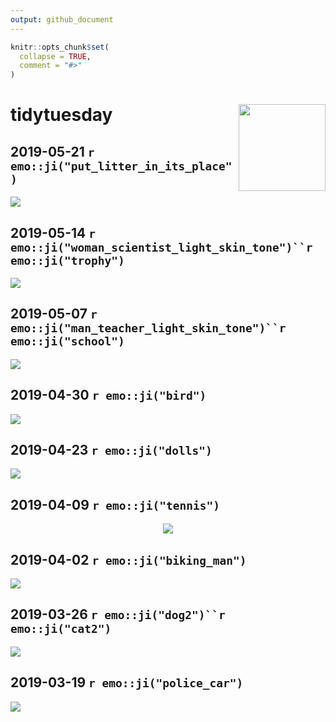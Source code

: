 ```yaml
---
output: github_document
---
```


<!-- README.md is generated from README.Rmd. Please edit that file -->

```r
knitr::opts_chunk$set(
  collapse = TRUE,
  comment = "#>"
)
```


# tidytuesday <a href='https://github.com/rfordatascience/tidytuesday' target='_blank'><img src='tt_hex.png' align="right" height="139" /></a>



## 2019-05-21 `r emo::ji("put_litter_in_its_place")`

<img src="plots/plot_2019-05-21.png" align="center"/>

## 2019-05-14 `r emo::ji("woman_scientist_light_skin_tone")``r emo::ji("trophy")`

<img src="plots/plot_2019-05-14.png" align="center"/>

## 2019-05-07 `r emo::ji("man_teacher_light_skin_tone")``r emo::ji("school")`

<img src="plots/plot_2019-05-07.png" align="center"/>

## 2019-04-30 `r emo::ji("bird")`

<img src="plots/plot_2019-04-30.png" align="center"/>

## 2019-04-23 `r emo::ji("dolls")`

<img src="plots/plot_2019-04-23.png" align="center"/>

## 2019-04-09 `r emo::ji("tennis")`

<center>
<img src="plots/plot_2019-04-09.gif" align="center"/>
</center>

## 2019-04-02 `r emo::ji("biking_man")`

<img src="plots/plot_2019-04-02.png" align="center"/>

## 2019-03-26 `r emo::ji("dog2")``r emo::ji("cat2")`

<img src="plots/plot_2019-03-26.png" align="center"/>

## 2019-03-19 `r emo::ji("police_car")`

<img src="plots/plot_2019-03-19.png" align="center"/>
